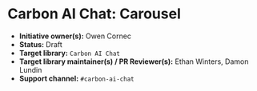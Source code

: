 
<Meta of={carouselElementStories} />

# Carbon AI Chat: Carousel

* **Initiative owner(s):** Owen Cornec
* **Status:** Draft
* **Target library:** `Carbon AI Chat`
* **Target library maintainer(s) / PR Reviewer(s):** Ethan Winters, Damon Lundin
* **Support channel:** `#carbon-ai-chat`
